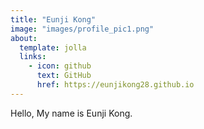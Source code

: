 ```yaml
---
title: "Eunji Kong"
image: "images/profile_pic1.png"
about:
  template: jolla
  links: 
    - icon: github
      text: GitHub
      href: https://eunjikong28.github.io
---
```


Hello, My name is Eunji Kong.
